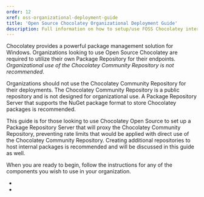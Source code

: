 ```yaml
---
order: 12
xref: oss-organizational-deployment-guide
title: 'Open Source Chocolatey Organizational Deployment Guide'
description: Full information on how to setup/use FOSS Chocolatey internally
---
```


Chocolatey provides a powerful package management solution for Windows. Organizations looking to use Open Source Chocolatey are required to utilize their own Package Repository for their endpoints.
_Organizational use of the Chocolatey Community Repository is not recommended_.

<Callout type="warning" title="Organizational Use of the Chocolatey Community Repository">
Organizations should not use the Chocolatey Community Repository for their deployments. The Chocolatey Community Repository is a public repository and is not designed for organizational use. A Package Repository Server that supports the NuGet package format to store Chocolatey packages is recommended.
</Callout>

This guide is for those looking to use Chocolatey Open Source to set up a Package Repository Server that will proxy the Chocolatey Community Repository,
preventing rate limits that would be applied with direct use of the Chocolatey Community Repository. Creating additional repositories to host internal packages is recommended and will be discussed in this guide as well.

When you are ready to begin, follow the instructions for any of the components you wish to use in your organization.

 - <Xref title="Set Up A Package Repository Server" value="setup-nexus-repository-solution" />
 - <Xref title="Creating Chocolatey Packages" value="package-creation-guide" />
